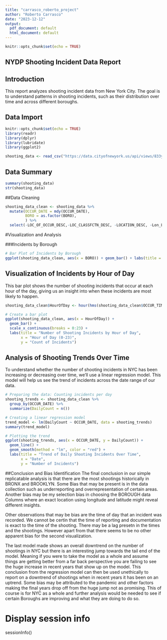 ---
title: "carrasco_roberto_project"
author: "Roberto Carrasco"
date: "2023-12-12"
output:
  pdf_document: default
  html_document: default
---

```{r setup, include=FALSE}
knitr::opts_chunk$set(echo = TRUE)
```

## NYDP Shooting Incident Data Report

## Introduction

This report analyzes shooting incident data from New York City. The goal is to understand patterns in shooting incidents, such as their distribution over time and across different boroughs.

## Data Import

```{r import, include=TRUE}
knitr::opts_chunk$set(echo = TRUE)
library(readr)
library(dplyr)
library(lubridate)
library(ggplot2)

shooting_data <- read_csv("https://data.cityofnewyork.us/api/views/833y-fsy8/rows.csv?accessType=DOWNLOAD")
```

## Data Summary
```{r summary, include=TRUE}
summary(shooting_data)
str(shooting_data)
```

##Data Cleaning
```{r cleaning, include=TRUE}
shooting_data_clean <- shooting_data %>%
  mutate(OCCUR_DATE = mdy(OCCUR_DATE),
         BORO = as.factor(BORO),
         ) %>%
  select(-LOC_OF_OCCUR_DESC,-LOC_CLASSFCTN_DESC, -LOCATION_DESC, -Lon_Lat) 
```


#Visualization and Analysis

###Incidents by Borough
```{r visuals, include=TRUE}
# Bar Plot of Incidents by Borough
ggplot(shooting_data_clean, aes(x = BORO)) + geom_bar() + labs(title = "Incidents by Borough")

```

## Visualization of Incidents by Hour of Day

This bar plot shows the number of shooting incidents that occur at each hour of the day, giving us an insight into when these incidents are most likely to happen.

```{r byhour, include=TRUE}

shooting_data_clean$HourOfDay <- hour(hms(shooting_data_clean$OCCUR_TIME))

# Create a bar plot
ggplot(shooting_data_clean, aes(x = HourOfDay)) +
  geom_bar() +
  scale_x_continuous(breaks = 0:23) +
  labs(title = "Number of Shooting Incidents by Hour of Day", 
       x = "Hour of Day (0-23)", 
       y = "Count of Incidents")
```



## Analysis of Shooting Trends Over Time

To understand whether the number of shooting incidents in NYC has been increasing or decreasing over time, we'll use a linear regression model. This model will help us see the trend of incidents across the date range of our data.

```{r trend-analysis,include=TRUE}

# Preparing the data: Counting incidents per day
shooting_trends <- shooting_data_clean %>%
  group_by(OCCUR_DATE) %>%
  summarize(DailyCount = n())

# Creating a linear regression model
trend_model <- lm(DailyCount ~ OCCUR_DATE, data = shooting_trends)
summary(trend_model)

# Plotting the trend
ggplot(shooting_trends, aes(x = OCCUR_DATE, y = DailyCount)) +
  geom_line() +
  geom_smooth(method = "lm", color = "red") +
  labs(title = "Trend of Daily Shooting Incidents Over Time", 
       x = "Date", 
       y = "Number of Incidents")
```




##Conclusion and Bias Identification 
The final conclusion in our simple replicatable analysis is that there are the most shootings historically in BRONX and BROOKLYN. Some Bias that may be present is in the data collection such as underreporting and overrepresentation of certain areas.
Another bias may be my selection bias in choosing the BOROUGH data Columns where an exact location using longitude and latitude might reveal different insights.

Other observations that may be bias are the time of day that an incident was recorded. We cannot be certin that the time of reporting and documentation is exact to the time of the shooting. There may be a lag presetn in the times and the shootings. However apart from that there seems to be no other apparent bias for the second visualization.

The last model made shows an overall downtrend on the number of shootings in NYC but there is an interesting jump towards the tail end of the model. Meaning if you were to take the model as a whole and assume things are getting better from a far back perspective you are failing to see the huge increase in recent years that show up on the model. This conclusion from the regression model can then be used unethically to report on a downtrend of shootings when in recent years it has been on an uptrend. Some bias may be attributed to the pandemic and other factors making the final years drop off from the huge jump not as promising. This of course is for NYC as a whole and further analysis would be needed to see if certain Boroughs are improving and what they are doing to do so.



# Display session info
sessionInfo()
